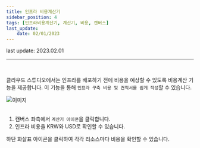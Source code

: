 ```yaml
---
title: 인프라 비용계산기
sidebar_position: 4
tags: [인프라비용계산기, 계산기, 비용, 캔버스]
last_update: 
    date: 02/01/2023
---
```



<span className="theme-doc-version-badge badge badge--secondary">
    last update: 2023.02.01
</span>

<hr />
<br />

클라우드 스튜디오에서는 인프라를 배포하기 전에 비용을 예상할 수 있도록 비용계산 기능을 제공합니다. 
이 기능을 통해 ```인프라 구축 비용 및 견적서를 쉽게 작성```할 수 있습니다.

<div className={styles.imgWrap}>
    <img src={ billing01 } alt="이미지" />
</div>

<br />

1. 캔버스 좌측에서 ```계산기 아이콘```을 클릭합니다.
2. 인프라 비용을 KRW와 USD로 확인할 수 있습니다.

<admonition>
  <p>
    하단 화살표 아이콘을 클릭하여 각각 리소스마다 비용을 확인할 수 있습니다.
  </p>
</admonition>